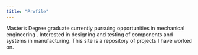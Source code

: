 ```yaml
---
title: "Profile"
---
```

<script>
  (function(i,s,o,g,r,a,m){i['GoogleAnalyticsObject']=r;i[r]=i[r]||function(){
    (i[r].q=i[r].q||[]).push(arguments)},i[r].l=1*new Date();a=s.createElement(o),
      m=s.getElementsByTagName(o)[0];a.async=1;a.src=g;m.parentNode.insertBefore(a,m)
        })(window,document,'script','https://www.google-analytics.com/analytics.js','ga');

  ga('create', 'UA-89556602-1', 'auto');
    ga('send', 'pageview');

</script>

Master's Degree graduate currently pursuing opportunities in mechanical engineering . Interested in designing and testing of components and systems in manufacturing.  This site is a repository of projects I have worked on.
